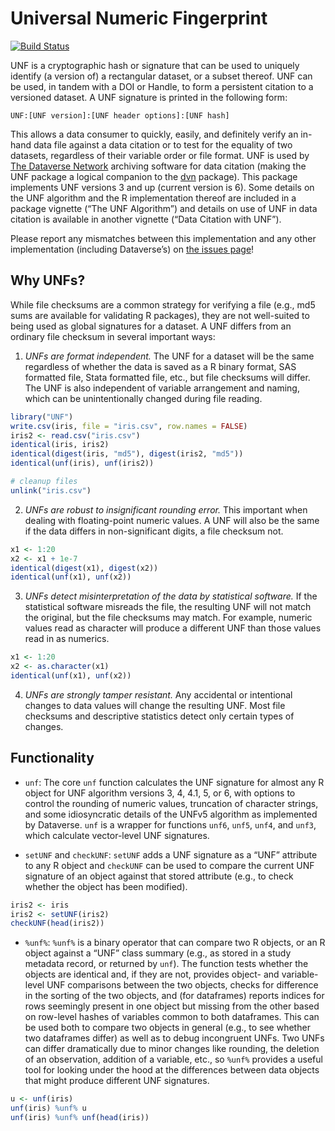 # Universal Numeric Fingerprint #

[![Build Status](https://travis-ci.org/leeper/UNF.png?branch=master)](https://travis-ci.org/leeper/UNF)

UNF is a cryptographic hash or signature that can be used to uniquely identify (a version of) a rectangular dataset, or a subset thereof. UNF can be used, in tandem with a DOI or Handle, to form a persistent citation to a versioned dataset. A UNF signature is printed in the following form:

```
UNF:[UNF version]:[UNF header options]:[UNF hash]
```

This allows a data consumer to quickly, easily, and definitely verify an in-hand data file against a data citation or to test for the equality of two datasets, regardless of their variable order or file format. UNF is used by [The Dataverse Network](http://www.thedata.org) archiving software for data citation (making the UNF package a logical companion to the [dvn](http://cran.r-project.org/web/packages/dvn/) package). This package implements UNF versions 3 and up (current version is 6). Some details on the UNF algorithm and the R implementation thereof are included in a package vignette ("The UNF Algorithm") and details on use of UNF in data citation is available in another vignette ("Data Citation with UNF").

Please report any mismatches between this implementation and any other implementation (including Dataverse's) on [the issues page](https://github.com/leeper/UNF/issues)!

## Why UNFs? ##

While file checksums are a common strategy for verifying a file (e.g., md5 sums are available for validating R packages), they are not well-suited to being used as global signatures for a dataset. A UNF differs from an ordinary file checksum in several important ways:

1. *UNFs are format independent.* The UNF for a dataset will be the same regardless of whether the data is saved as a R binary format, SAS formatted file, Stata formatted file, etc., but file checksums will differ. The UNF is also independent of variable arrangement and naming, which can be unintentionally changed during file reading.

```r
library("UNF")
write.csv(iris, file = "iris.csv", row.names = FALSE)
iris2 <- read.csv("iris.csv")
identical(iris, iris2)
identical(digest(iris, "md5"), digest(iris2, "md5"))
identical(unf(iris), unf(iris2))
```

```r
# cleanup files
unlink("iris.csv")
```

2. *UNFs are robust to insignificant rounding error.* This important when dealing with floating-point numeric values. A UNF will also be the same if the data differs in non-significant digits, a file checksum not.

```r
x1 <- 1:20
x2 <- x1 + 1e-7
identical(digest(x1), digest(x2))
identical(unf(x1), unf(x2))
```

3. *UNFs detect misinterpretation of the data by statistical software.* If the statistical software misreads the file, the resulting UNF will not match the original, but the file checksums may match. For example, numeric values read as character will produce a different UNF than those values read in as numerics.

```r
x1 <- 1:20
x2 <- as.character(x1)
identical(unf(x1), unf(x2))
```

4. *UNFs are strongly tamper resistant.* Any accidental or intentional changes to data values will change the resulting UNF. Most file checksums and descriptive statistics detect only certain types of changes.

## Functionality ##

 - `unf`: The core `unf` function calculates the UNF signature for almost any R object for UNF algorithm versions 3, 4, 4.1, 5, or 6, with options to control the rounding of numeric values, truncation of character strings, and some idiosyncratic details of the UNFv5 algorithm as implemented by Dataverse. `unf` is a wrapper for functions `unf6`, `unf5`, `unf4`, and `unf3`, which calculate vector-level UNF signatures.
 
 - `setUNF` and `checkUNF`: `setUNF` adds a UNF signature as a "UNF" attribute to any R object and `checkUNF` can be used to compare the current UNF signature of an object against that stored attribute (e.g., to check whether the object has been modified).

```r
iris2 <- iris
iris2 <- setUNF(iris2)
checkUNF(head(iris2))
```
 
 - `%unf%`: `%unf%` is a binary operator that can compare two R objects, or an R object against a "UNF" class summary (e.g., as stored in a study metadata record, or returned by `unf`). The function tests whether the objects are identical and, if they are not, provides object- and variable-level UNF comparisons between the two objects, checks for difference in the sorting of the two objects, and (for dataframes) reports indices for rows seemingly present in one object but missing from the other based on row-level hashes of variables common to both dataframes. This can be used both to compare two objects in general (e.g., to see whether two dataframes differ) as well as to debug incongruent UNFs. Two UNFs can differ dramatically due to minor changes like rounding, the deletion of an observation, addition of a variable, etc., so `%unf%` provides a useful tool for looking under the hood at the differences between data objects that might produce different UNF signatures.

```r
u <- unf(iris)
unf(iris) %unf% u
unf(iris) %unf% unf(head(iris))
```
